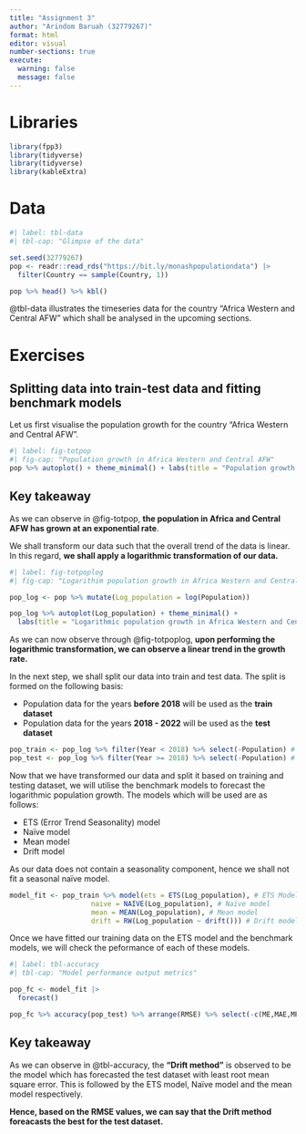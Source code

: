 ```yaml
---
title: "Assignment 3"
author: "Arindom Baruah (32779267)"
format: html
editor: visual
number-sections: true
execute: 
  warning: false
  message: false
---
```


# Libraries

```r
library(fpp3)
library(tidyverse)
library(tidyverse)
library(kableExtra)
```

# Data

```r
#| label: tbl-data
#| tbl-cap: "Glimpse of the data"

set.seed(32779267)
pop <- readr::read_rds("https://bit.ly/monashpopulationdata") |>
  filter(Country == sample(Country, 1))

pop %>% head() %>% kbl()
```

@tbl-data illustrates the timeseries data for the country "Africa Western and Central	AFW" which shall be analysed in the upcoming sections.

# Exercises

## Splitting data into train-test data and fitting benchmark models

Let us first visualise the population growth for the country "Africa Western and Central AFW".

```r
#| label: fig-totpop
#| fig-cap: "Population growth in Africa Western and Central AFW"
pop %>% autoplot() + theme_minimal() + labs(title = "Population growth in Africa Western and Central AFW")
```

:::{.callout-note}
# Key takeaway

As we can observe in @fig-totpop, __the population in Africa and Central AFW has grown at an exponential rate__. 

We shall transform our data such that the overall trend of the data is linear. In this regard, __we shall apply a logarithmic transformation of our data.__
:::


```r
#| label: fig-totpoplog
#| fig-cap: "Logarithim population growth in Africa Western and Central AFW"

pop_log <- pop %>% mutate(Log_population = log(Population))

pop_log %>% autoplot(Log_population) + theme_minimal() + 
  labs(title = "Logarithmic population growth in Africa Western and Central AFW",y = "Log of population")
```

As we can now observe through @fig-totpoplog, __upon performing the logarithmic transformation, we can observe a linear trend in the growth rate.__



In the next step, we shall split our data into train and test data. The split is formed on the following basis:

- Population data for the years __before 2018__ will be used as the __train dataset__
- Population data for the years __2018 - 2022__ will be used as the __test dataset__

```r
pop_train <- pop_log %>% filter(Year < 2018) %>% select(-Population) # Train dataset
pop_test <- pop_log %>% filter(Year >= 2018) %>% select(-Population) # Test dataset
```


Now that we have transformed our data and split it based on training and testing dataset, we will utilise the benchmark models to forecast the logarithmic population growth. The models which will be used are as follows:

- ETS (Error Trend Seasonality) model
- Naïve model
- Mean model
- Drift model

As our data does not contain a seasonality component, hence we shall not fit a seasonal naïve model.

```r
model_fit <- pop_train %>% model(ets = ETS(Log_population), # ETS Model
                    naive = NAIVE(Log_population), # Naïve model
                    mean = MEAN(Log_population), # Mean model
                    drift = RW(Log_population ~ drift())) # Drift model
```


Once we have fitted our training data on the ETS model and the benchmark models, we will check the peformance of each of these models. 


```r
#| label: tbl-accuracy
#| tbl-cap: "Model performance output metrics"

pop_fc <- model_fit |>
  forecast()

pop_fc %>% accuracy(pop_test) %>% arrange(RMSE) %>% select(-c(ME,MAE,MPE,MAPE,MASE,RMSSE)) %>% kbl()
```

:::{.callout-note}
# Key takeaway

As we can observe in @tbl-accuracy, the __"Drift method"__ is observed to be the model which has forecasted the test dataset with least root mean square error. This is followed by the ETS model, Naïve model and the mean model respectively.

__Hence, based on the RMSE values, we can say that the Drift method foreacasts the best for the test dataset.__
:::


